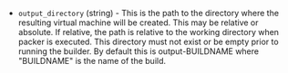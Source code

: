 <!-- Code generated from the comments of the OutputConfig struct in builder/vmware/common/output_config.go; DO NOT EDIT MANUALLY -->

-   `output_directory` (string) - This is the path to the directory where the
    resulting virtual machine will be created. This may be relative or absolute.
    If relative, the path is relative to the working directory when packer
    is executed. This directory must not exist or be empty prior to running
    the builder. By default this is output-BUILDNAME where "BUILDNAME" is the
    name of the build.
    
